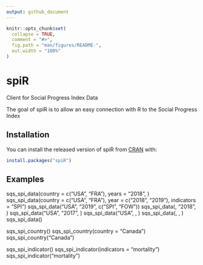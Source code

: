 ```yaml
---
output: github_document
---
```


<!-- README.md is generated from README.Rmd. Please edit that file -->

```r
knitr::opts_chunk$set(
  collapse = TRUE,
  comment = "#>",
  fig.path = "man/figures/README-",
  out.width = "100%"
)
```

# spiR

Client for Social Progress Index Data

<!-- badges: start -->
<!-- badges: end -->

The goal of spiR is to allow an easy connection with R to the Social Progress Index

## Installation

You can install the released version of spiR from [CRAN](https://CRAN.R-project.org) with:

```r
install.packages("spiR")
```


## Examples


sqs_spi_data(country = c("USA", "FRA"), years = "2018", )
sqs_spi_data(country = c("USA", "FRA"), year = c("2018", "2019"), indicators = "SPI")
sqs_spi_data("USA", "2019", c("SPI", "FOW"))
sqs_spi_data(, "2018", )
sqs_spi_data("USA", "2017", )
sqs_spi_data("USA", , )
sqs_spi_data(, , )
sqs_spi_data()

sqs_spi_country()
sqs_spi_country(country = "Canada")
sqs_spi_country("Canada")

sqs_spi_indicator()
sqs_spi_indicator(indicators = "mortality")
sqs_spi_indicator("mortality")

